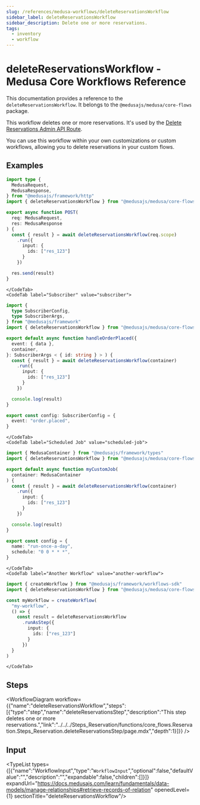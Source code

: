 ```yaml
---
slug: /references/medusa-workflows/deleteReservationsWorkflow
sidebar_label: deleteReservationsWorkflow
sidebar_description: Delete one or more reservations.
tags:
  - inventory
  - workflow
---
```



# deleteReservationsWorkflow - Medusa Core Workflows Reference

This documentation provides a reference to the `deleteReservationsWorkflow`. It belongs to the `@medusajs/medusa/core-flows` package.

This workflow deletes one or more reservations. It's used by the
[Delete Reservations Admin API Route](https://docs.medusajs.com/api/admin#reservations\_deletereservationsid).

You can use this workflow within your own customizations or custom workflows, allowing you
to delete reservations in your custom flows.

<SourceCodeLink link="https://github.com/medusajs/medusa/blob/f00e6bf660ab96b9d41bc3d424c8d78c54eaa8e7/packages/core/core-flows/src/reservation/workflows/delete-reservations.ts#L35" />

## Examples

<CodeTabs group="workflow-exection">
    <CodeTab label="API Route" value="api-route">
    
```ts title="src/api/workflow/route.ts"
import type {
  MedusaRequest,
  MedusaResponse,
} from "@medusajs/framework/http"
import { deleteReservationsWorkflow } from "@medusajs/medusa/core-flows"

export async function POST(
  req: MedusaRequest,
  res: MedusaResponse
) {
  const { result } = await deleteReservationsWorkflow(req.scope)
    .run({
      input: {
        ids: ["res_123"]
      }
    })

  res.send(result)
}
```

    </CodeTab>
    <CodeTab label="Subscriber" value="subscriber">
    
```ts title="src/subscribers/order-placed.ts"
import {
  type SubscriberConfig,
  type SubscriberArgs,
} from "@medusajs/framework"
import { deleteReservationsWorkflow } from "@medusajs/medusa/core-flows"

export default async function handleOrderPlaced({
  event: { data },
  container,
}: SubscriberArgs < { id: string } > ) {
  const { result } = await deleteReservationsWorkflow(container)
    .run({
      input: {
        ids: ["res_123"]
      }
    })

  console.log(result)
}

export const config: SubscriberConfig = {
  event: "order.placed",
}
```

    </CodeTab>
    <CodeTab label="Scheduled Job" value="scheduled-job">
    
```ts title="src/jobs/message-daily.ts"
import { MedusaContainer } from "@medusajs/framework/types"
import { deleteReservationsWorkflow } from "@medusajs/medusa/core-flows"

export default async function myCustomJob(
  container: MedusaContainer
) {
  const { result } = await deleteReservationsWorkflow(container)
    .run({
      input: {
        ids: ["res_123"]
      }
    })

  console.log(result)
}

export const config = {
  name: "run-once-a-day",
  schedule: "0 0 * * *",
}
```

    </CodeTab>
    <CodeTab label="Another Workflow" value="another-workflow">
    
```ts title="src/workflows/my-workflow.ts"
import { createWorkflow } from "@medusajs/framework/workflows-sdk"
import { deleteReservationsWorkflow } from "@medusajs/medusa/core-flows"

const myWorkflow = createWorkflow(
  "my-workflow",
  () => {
    const result = deleteReservationsWorkflow
      .runAsStep({
        input: {
          ids: ["res_123"]
        }
      })
  }
)
```

    </CodeTab>
  </CodeTabs>

## Steps

<WorkflowDiagram workflow={{"name":"deleteReservationsWorkflow","steps":[{"type":"step","name":"deleteReservationsStep","description":"This step deletes one or more reservations.","link":"../../../Steps_Reservation/functions/core_flows.Reservation.Steps_Reservation.deleteReservationsStep/page.mdx","depth":1}]}} />

## Input

<TypeList types={[{"name":"WorkflowInput","type":"`WorkflowInput`","optional":false,"defaultValue":"","description":"","expandable":false,"children":[]}]} expandUrl="https://docs.medusajs.com/learn/fundamentals/data-models/manage-relationships#retrieve-records-of-relation" openedLevel={1} sectionTitle="deleteReservationsWorkflow"/>

